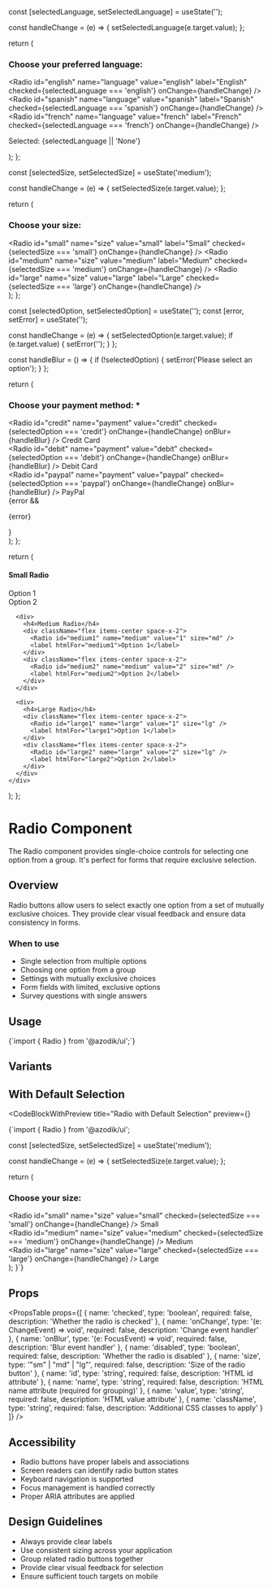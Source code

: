 
  const [selectedLanguage, setSelectedLanguage] = useState('');

  const handleChange = (e) => {
    setSelectedLanguage(e.target.value);
  };

  return (
    <div className="space-y-2">
      <h3>Choose your preferred language:</h3>
      <Radio 
        id="english" 
        name="language" 
        value="english"
        label="English"
        checked={selectedLanguage === 'english'}
        onChange={handleChange}
      />
      <Radio 
        id="spanish" 
        name="language" 
        value="spanish"
        label="Spanish"
        checked={selectedLanguage === 'spanish'}
        onChange={handleChange}
      />
      <Radio 
        id="french" 
        name="language" 
        value="french"
        label="French"
        checked={selectedLanguage === 'french'}
        onChange={handleChange}
      />
      <p className="text-sm text-gray-500">
        Selected: {selectedLanguage || 'None'}
      </p>
    </div>
  );
};

  const [selectedSize, setSelectedSize] = useState('medium');

  const handleChange = (e) => {
    setSelectedSize(e.target.value);
  };

  return (
    <div className="space-y-2">
      <h3>Choose your size:</h3>
      <Radio 
        id="small" 
        name="size" 
        value="small"
        label="Small"
        checked={selectedSize === 'small'}
        onChange={handleChange}
      />
      <Radio 
        id="medium" 
        name="size" 
        value="medium"
        label="Medium"
        checked={selectedSize === 'medium'}
        onChange={handleChange}
      />
      <Radio 
        id="large" 
        name="size" 
        value="large"
        label="Large"
        checked={selectedSize === 'large'}
        onChange={handleChange}
      />
    </div>
  );
};

  const [selectedOption, setSelectedOption] = useState('');
  const [error, setError] = useState('');

  const handleChange = (e) => {
    setSelectedOption(e.target.value);
    if (e.target.value) {
      setError('');
    }
  };

  const handleBlur = () => {
    if (!selectedOption) {
      setError('Please select an option');
    }
  };

  return (
    <div className="space-y-2">
      <h3>Choose your payment method: *</h3>
      <div className="flex items-center space-x-2">
        <Radio 
          id="credit" 
          name="payment" 
          value="credit"
          checked={selectedOption === 'credit'}
          onChange={handleChange}
          onBlur={handleBlur}
        />
        <label htmlFor="credit">Credit Card</label>
      </div>
      <div className="flex items-center space-x-2">
        <Radio 
          id="debit" 
          name="payment" 
          value="debit"
          checked={selectedOption === 'debit'}
          onChange={handleChange}
          onBlur={handleBlur}
        />
        <label htmlFor="debit">Debit Card</label>
      </div>
      <div className="flex items-center space-x-2">
        <Radio 
          id="paypal" 
          name="payment" 
          value="paypal"
          checked={selectedOption === 'paypal'}
          onChange={handleChange}
          onBlur={handleBlur}
        />
        <label htmlFor="paypal">PayPal</label>
      </div>
      {error && <p className="text-sm text-red-500">{error}</p>}
    </div>
  );
};

  return (
    <div className="space-y-4">
      <div>
        <h4>Small Radio</h4>
        <div className="flex items-center space-x-2">
          <Radio id="small1" name="small" value="1" size="sm" />
          <label htmlFor="small1">Option 1</label>
        </div>
        <div className="flex items-center space-x-2">
          <Radio id="small2" name="small" value="2" size="sm" />
          <label htmlFor="small2">Option 2</label>
        </div>
      </div>
      
      <div>
        <h4>Medium Radio</h4>
        <div className="flex items-center space-x-2">
          <Radio id="medium1" name="medium" value="1" size="md" />
          <label htmlFor="medium1">Option 1</label>
        </div>
        <div className="flex items-center space-x-2">
          <Radio id="medium2" name="medium" value="2" size="md" />
          <label htmlFor="medium2">Option 2</label>
        </div>
      </div>
      
      <div>
        <h4>Large Radio</h4>
        <div className="flex items-center space-x-2">
          <Radio id="large1" name="large" value="1" size="lg" />
          <label htmlFor="large1">Option 1</label>
        </div>
        <div className="flex items-center space-x-2">
          <Radio id="large2" name="large" value="2" size="lg" />
          <label htmlFor="large2">Option 2</label>
        </div>
      </div>
    </div>
  );
};

# Radio Component

The Radio component provides single-choice controls for selecting one option from a group. It's perfect for forms that require exclusive selection.

## Overview

Radio buttons allow users to select exactly one option from a set of mutually exclusive choices. They provide clear visual feedback and ensure data consistency in forms.

### When to use
- Single selection from multiple options
- Choosing one option from a group
- Settings with mutually exclusive choices
- Form fields with limited, exclusive options
- Survey questions with single answers

## Usage

<CodeBlock language="tsx">
{`import { Radio } from '@azodik/ui';`}
</CodeBlock>

## Variants

<ComponentRenderer componentName="radio" />

## With Default Selection

<CodeBlockWithPreview 
  title="Radio with Default Selection"
  preview={<DefaultRadioExample />}
>
{`import { Radio } from '@azodik/ui';

  const [selectedSize, setSelectedSize] = useState('medium');

  const handleChange = (e) => {
    setSelectedSize(e.target.value);
  };

  return (
    <div className="space-y-2">
      <h3>Choose your size:</h3>
      <div className="flex items-center space-x-2">
        <Radio 
          id="small" 
          name="size" 
          value="small"
          checked={selectedSize === 'small'}
          onChange={handleChange}
        />
        <label htmlFor="small">Small</label>
      </div>
      <div className="flex items-center space-x-2">
        <Radio 
          id="medium" 
          name="size" 
          value="medium"
          checked={selectedSize === 'medium'}
          onChange={handleChange}
        />
        <label htmlFor="medium">Medium</label>
      </div>
      <div className="flex items-center space-x-2">
        <Radio 
          id="large" 
          name="size" 
          value="large"
          checked={selectedSize === 'large'}
          onChange={handleChange}
        />
        <label htmlFor="large">Large</label>
      </div>
    </div>
  );
}`}
</CodeBlockWithPreview>

## Props

<PropsTable props={[
  {
    name: 'checked',
    type: 'boolean',
    required: false,
    description: 'Whether the radio is checked'
  },
  {
    name: 'onChange',
    type: '(e: ChangeEvent<HTMLInputElement>) => void',
    required: false,
    description: 'Change event handler'
  },
  {
    name: 'onBlur',
    type: '(e: FocusEvent<HTMLInputElement>) => void',
    required: false,
    description: 'Blur event handler'
  },
  {
    name: 'disabled',
    type: 'boolean',
    required: false,
    description: 'Whether the radio is disabled'
  },
  {
    name: 'size',
    type: '"sm" | "md" | "lg"',
    required: false,
    description: 'Size of the radio button'
  },
  {
    name: 'id',
    type: 'string',
    required: false,
    description: 'HTML id attribute'
  },
  {
    name: 'name',
    type: 'string',
    required: false,
    description: 'HTML name attribute (required for grouping)'
  },
  {
    name: 'value',
    type: 'string',
    required: false,
    description: 'HTML value attribute'
  },
  {
    name: 'className',
    type: 'string',
    required: false,
    description: 'Additional CSS classes to apply'
  }
]} />

## Accessibility

- Radio buttons have proper labels and associations
- Screen readers can identify radio button states
- Keyboard navigation is supported
- Focus management is handled correctly
- Proper ARIA attributes are applied

## Design Guidelines

- Always provide clear labels
- Use consistent sizing across your application
- Group related radio buttons together
- Provide clear visual feedback for selection
- Ensure sufficient touch targets on mobile
